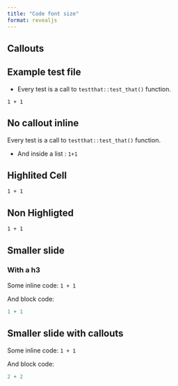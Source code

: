 ```yaml
---
title: "Code font size"
format: revealjs
---
```


## Callouts

:::{.callout-tip}

## Example test file

- Every test is a call to `testthat::test_that()` function.

````.python
1 + 1
````

:::

## No callout inline 

Every test is a call to `testthat::test_that()` function.

- And inside a list : `1+1`

## Highlited Cell

````.python
1 + 1
````

## Non Highligted

````
1 + 1
````

## Smaller slide {.smaller}

### With a h3 

Some inline code: `1 + 1`

And block code:

```.r
1 + 1
```

## Smaller slide with callouts {#smaller-slide2 .smaller}

::: {.callout-note}

Some inline code: `1 + 1`

And block code:

```.r
2 + 2
```
:::